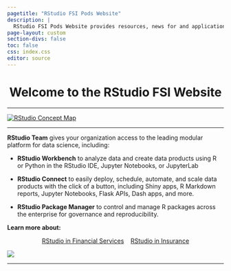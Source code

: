 ```yaml
---
pagetitle: "RStudio FSI Pods Website"
description: |
  RStudio FSI Pods Website provides resources, news for and application demonstrations for Financial Services and Insurance companies interested in RStudio Professional Products and applicable Open Source offerings
page-layout: custom
section-divs: false
toc: false
css: index.css
editor: source
---
```


::: {.content-block}

<center>
# Welcome to the RStudio FSI Website
</center>

---

[![RStudio Concept Map](images/RST_Concept_Map_2021.jpg "RStudio Team")](https://rstudio.com/products/team/) 

---

**RStudio Team** gives your organization access to the leading modular platform for data science, including:

* **RStudio Workbench** to analyze data and create data products using R or Python in the RStudio IDE, Jupyter Notebooks, or JupyterLab

* **RStudio Connect** to easily deploy, schedule, automate, and scale data products with the click of a button, including Shiny apps, R Markdown reports, Jupyter Notebooks, Flask APIs, Dash apps, and more.

* **RStudio Package Manager** to control and manage R packages across the enterprise for governance and reproducibility.

**Learn more about:**

::: {.hero-buttons}
<center>
[RStudio in Financial Services](https://rstudio.com/solutions/financial-services/){.btn-action-primary .btn-action .btn .btn-success .btn-lg role="button"}&nbsp;&nbsp;&nbsp;
[RStudio in Insurance](https://www.rstudio.com/solutions/rstudio-in-insurance/){#btn-guide .btn-action .btn .btn-info .btn-lg role="button"}
</center>
::: 

![](images/rs_symbols.jpg)

---

:::
